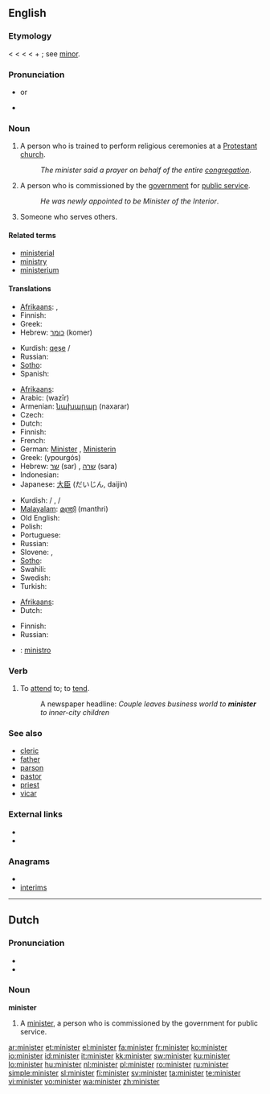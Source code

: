 {{also|Minister}}
==English==

===Etymology===
< {{etyl|enm}} {{term|ministre}} < {{etyl|fro}} {{term|ministre}} < {{etyl|la}} {{term|minister||lang=la|an attendant, servant, assistant, a priest's assistant or other under official}} < {{term|minor||less}} + {{term|-ter}}; see [[minor]].

===Pronunciation===
*  {{IPA|/'mɪnɨstɚ/}} or {{IPA|/'mɪnɪstə/}}
* {{audio|en-us-minister.ogg|Audio (US)}}

===Noun===
{{en-noun}}

# A person who is trained to perform religious ceremonies at a [[Protestant]] [[church]].
#: ''The minister said a prayer on behalf of the entire [[congregation]]''.
# A person who is commissioned by the [[government]] for [[public service]].
#: ''He was newly appointed to be Minister of the Interior''.
# Someone who serves others.

====Related terms====
* [[ministerial]]
* [[ministry]]
* [[ministerium]]

====Translations====
{{trans-top|person who is trained to perform religious ceremonies at a Protestant church}}
* [[Afrikaans]]: {{t|af|predikant|xs=Afrikaans}},  {{t|af|dominee|xs=Afrikaans}}
* Finnish: {{t+|fi|pappi}}
* Greek: {{t|el|πάστορας|m|tr=pástoras}}
* Hebrew: [[כומר]] (komer) {{m}}
{{trans-mid}}
* Kurdish: [[qeşe]] {{f}} / {{m}}
* Russian: {{t+|ru|священник|m}}
* [[Sotho]]: {{t|st|moruti|xs=Sotho}}
* Spanish: {{t-|es|ministro}}
{{trans-bottom}}

{{trans-top|person who is commissioned by the government for public service}}
* [[Afrikaans]]: {{t-|af|minister|xs=Afrikaans}}
* Arabic: {{Arab|[[وزير]]}} (wazīr) {{m}}
* Armenian: [[նախարար]] (naxarar)
* Czech: {{t+|cs|ministr|m}}
* Dutch: {{t+|nl|minister|m|f}}
* Finnish: {{t+|fi|ministeri}}
* French: {{t+|fr|ministre|m|f}}
* German: [[Minister]] {{m}}, [[Ministerin]] {{f}}
* Greek: {{t+|el|υπουργός|m}} (ypourgós)
* Hebrew: [[שר]] (sar) {{m}}, [[שרה]] (sara) {{f}}
* Indonesian: {{t-|id|menteri|xs=Indonesian}}
* Japanese: [[大臣]] (だいじん, daijin)
{{trans-mid}}
* Kurdish: {{t+|ku|wezîr|f}} / {{m}}, {{t+|ku|şalyar|f}} / {{m}}
* [[Malayalam]]: [[മന്ത്രി]] (manthri)
* Old English: {{t-|ang|þegen|alt=þeġen|xs=Old English}}
* Polish: {{t+|pl|minister|m|f}}
* Portuguese: {{t+|pt|ministro}}
* Russian: {{t+|ru|министр|m}}
* Slovene: {{t+|sl|minister|m}}, {{t-|sl|ministrica|f}}
* [[Sotho]]: {{t+|st|tona|xs=Sotho}}
* Swahili: {{t+|sw|waziri|xs=Swahili}}
* Swedish: {{t+|sv|minister}}
* Turkish: {{t+|tr|bakan}}
{{trans-bottom}}

{{trans-top|someone who serves others}}
* [[Afrikaans]]: {{t|af|dienaar|xs=Afrikaans}}
* Dutch: {{t-|nl|dienaar}}
{{trans-mid}}
* Finnish: {{t-|fi|palvelija}}
* Russian: {{t+|ru|исполнитель|m}}
{{trans-bottom}}

{{checktrans-top}}
* {{ttbc|Interlingua}}: [[ministro]]
{{trans-bottom}}

===Verb===
{{en-verb}}

# {{transitive}} To [[attend]] to; to [[tend]].
#: A newspaper headline: ''Couple leaves business world to '''minister''' to inner-city children''

===See also===
* [[cleric]]
* [[father]]
* [[parson]]
* [[pastor]]
* [[priest]]
* [[vicar]]

===External links===
* {{R:Webster 1913}}
* {{R:Century 1911}}

===Anagrams===
* {{alphagram|eiimnrst}}
* [[interims#English|interims]]

----

==Dutch==

===Pronunciation===
* {{audio|Nl-minister.ogg|audio}}
* {{IPA|/mi'nistər/|lang=nl}}

===Noun===
'''minister'''

# A [[minister]], a person who is commissioned by the government for public service.

[[ar:minister]]
[[et:minister]]
[[el:minister]]
[[fa:minister]]
[[fr:minister]]
[[ko:minister]]
[[io:minister]]
[[id:minister]]
[[it:minister]]
[[kk:minister]]
[[sw:minister]]
[[ku:minister]]
[[lo:minister]]
[[hu:minister]]
[[nl:minister]]
[[pl:minister]]
[[ro:minister]]
[[ru:minister]]
[[simple:minister]]
[[sl:minister]]
[[fi:minister]]
[[sv:minister]]
[[ta:minister]]
[[te:minister]]
[[vi:minister]]
[[vo:minister]]
[[wa:minister]]
[[zh:minister]]